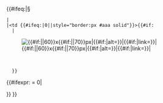 {{#ifeq:{{{i|§}}}|§
 |
 |<td {{#ifeq:{{{bw|1}}}|0||style="border:{{{bw|1}}}px #aaa solid"}}>{{#if:{{{i|}}}
   |<div style="vertical-align:middle; width:{{#if:{{{w|}}}|{{{w}}}|60}}px; height:{{#if:{{{h|}}}|{{{h}}}|70}}px; margin-left:auto; margin-right:auto;">[[File:{{{i}}}|{{#if:{{{w|}}}|{{{w}}}|60}}x{{#if:{{{h|}}}|{{{h}}}|70}}px|{{#if:{{{a|}}}|alt={{{a|}}}}}|{{#if:{{{l|}}}|link={{{l|}}}}}|{{{t|}}}]]</div><div style="vertical-align:middle; padding:1px;">{{{c|}}}</div>
   }}</td>{{#ifexpr:{{{m|}}} = 0|</tr><tr>}}
}}<noinclude>
{{documentation|content=
{{tl|image array}}子模板，请勿单独使用。
}}
</noinclude>